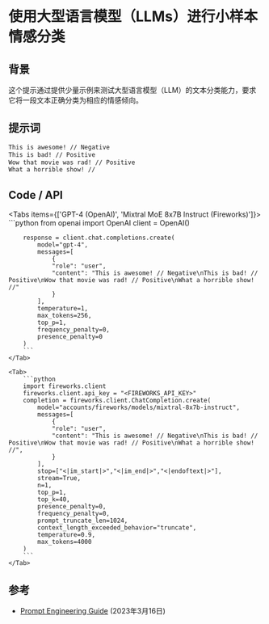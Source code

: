 # 使用大型语言模型（LLMs）进行小样本情感分类


## 背景
这个提示通过提供少量示例来测试大型语言模型（LLM）的文本分类能力，要求它将一段文本正确分类为相应的情感倾向。
## 提示词
```markdown
This is awesome! // Negative
This is bad! // Positive
Wow that movie was rad! // Positive
What a horrible show! //
```

## Code / API

<Tabs items={['GPT-4 (OpenAI)', 'Mixtral MoE 8x7B Instruct (Fireworks)']}>
    <Tab>
        ```python
        from openai import OpenAI
        client = OpenAI()

        response = client.chat.completions.create(
            model="gpt-4",
            messages=[
                {
                "role": "user",
                "content": "This is awesome! // Negative\nThis is bad! // Positive\nWow that movie was rad! // Positive\nWhat a horrible show! //"
                }
            ],
            temperature=1,
            max_tokens=256,
            top_p=1,
            frequency_penalty=0,
            presence_penalty=0
        )
        ```
    </Tab>

    <Tab>
        ```python
        import fireworks.client
        fireworks.client.api_key = "<FIREWORKS_API_KEY>"
        completion = fireworks.client.ChatCompletion.create(
            model="accounts/fireworks/models/mixtral-8x7b-instruct",
            messages=[
                {
                "role": "user",
                "content": "This is awesome! // Negative\nThis is bad! // Positive\nWow that movie was rad! // Positive\nWhat a horrible show! //",
                }
            ],
            stop=["<|im_start|>","<|im_end|>","<|endoftext|>"],
            stream=True,
            n=1,
            top_p=1,
            top_k=40,
            presence_penalty=0,
            frequency_penalty=0,
            prompt_truncate_len=1024,
            context_length_exceeded_behavior="truncate",
            temperature=0.9,
            max_tokens=4000
        )
        ```
    </Tab>
</Tabs>


## 参考
- [Prompt Engineering Guide](https://www.promptingguide.ai/techniques/fewshot) (2023年3月16日)
